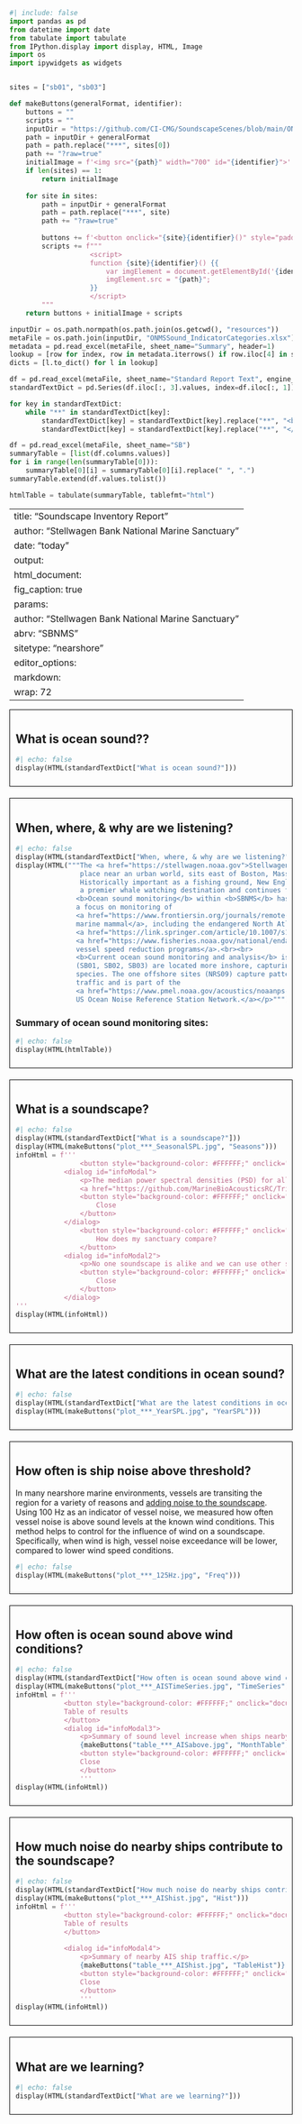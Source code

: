 ```python
#| include: false
import pandas as pd
from datetime import date
from tabulate import tabulate
from IPython.display import display, HTML, Image
import os
import ipywidgets as widgets


sites = ["sb01", "sb03"]

def makeButtons(generalFormat, identifier):
    buttons = ""
    scripts = ""
    inputDir = "https://github.com/CI-CMG/SoundscapeScenes/blob/main/ONMS-Sound/report/"
    path = inputDir + generalFormat
    path = path.replace("***", sites[0])
    path += "?raw=true"
    initialImage = f'<img src="{path}" width="700" id="{identifier}">'
    if len(sites) == 1:
        return initialImage
    
    for site in sites:
        path = inputDir + generalFormat
        path = path.replace("***", site)
        path += "?raw=true"
        
        buttons += f'<button onclick="{site}{identifier}()" style="padding: 10px; color: white; margin: 4px 4px; background-color: #008CBA;">{site}</button>'
        scripts += f"""
                    <script>
                    function {site}{identifier}() {{
                        var imgElement = document.getElementById('{identifier}');
                        imgElement.src = "{path}";
                    }}
                    </script>
        """
    return buttons + initialImage + scripts

inputDir = os.path.normpath(os.path.join(os.getcwd(), "resources"))
metaFile = os.path.join(inputDir, "ONMSSound_IndicatorCategories.xlsx")
metadata = pd.read_excel(metaFile, sheet_name="Summary", header=1)
lookup = [row for index, row in metadata.iterrows() if row.iloc[4] in sites]
dicts = [l.to_dict() for l in lookup]

df = pd.read_excel(metaFile, sheet_name="Standard Report Text", engine_kwargs={'keep_links': True})
standardTextDict = pd.Series(df.iloc[:, 3].values, index=df.iloc[:, 1]).to_dict()

for key in standardTextDict:
    while "**" in standardTextDict[key]:
        standardTextDict[key] = standardTextDict[key].replace("**", "<b>", 1)
        standardTextDict[key] = standardTextDict[key].replace("**", "</b>", 1)

df = pd.read_excel(metaFile, sheet_name="SB")
summaryTable = [list(df.columns.values)]
for i in range(len(summaryTable[0])):
    summaryTable[0][i] = summaryTable[0][i].replace(" ", ".")
summaryTable.extend(df.values.tolist())

htmlTable = tabulate(summaryTable, tablefmt="html")
```

---
title: "Soundscape Inventory Report"
author: "Stellwagen Bank National Marine Sanctuary"
date: "today"
output: 
  html_document: 
    fig_caption: true
params:
  author: "Stellwagen Bank National Marine Sanctuary"
  abrv: "SBNMS"
  sitetype: "nearshore"
editor_options: 
  markdown: 
    wrap: 72
---

::: {style="border: 1px solid black; padding: 10px; margin-bottom: 20px;"}
## What is ocean sound??

```python
#| echo: false
display(HTML(standardTextDict["What is ocean sound?"]))
```
:::

::: {style="border: 1px solid black; padding: 10px; margin-bottom: 20px;"}
## When, where, & why are we listening?

```python
#| echo: false
display(HTML(standardTextDict["When, where, & why are we listening?"]))
display(HTML("""The <a href="https://stellwagen.noaa.gov">Stellwagen Bank National Marine Sanctuary</a> is a wild ocean 
                place near an urban world, sits east of Boston, Massachusetts between Cape Ann and Cape Cod. 
                Historically important as a fishing ground, New England’s only national marine sanctuary now reigns as 
                a premier whale watching destination and continues to support commercial and recreational fishing.<br><br>
               <b>Ocean sound monitoring</b> within <b>SBNMS</b> has a long history of underwater acoustic monitoring with 
               a focus on monitoring of 
               <a href="https://www.frontiersin.org/journals/remote-sensing/articles/10.3389/frsen.2022.970401/full">
               marine mammal</a>, including the endangered North Atlantic Right Whale presence. As well as 
               <a href="https://link.springer.com/article/10.1007/s10661-024-12497-2">noise reduction</a> during 
               <a href="https://www.fisheries.noaa.gov/national/endangered-species-conservation/reducing-vessel-strikes-north-atlantic-right-whales#current-vessel-speed-restrictions">
               vessel speed reduction programs</a>.<br><br>
               <b>Current ocean sound monitoring and analysis</b> is maintained at four sites within <b>SBNMS</b>. Two sites 
               (SB01, SB02, SB03) are located more inshore, capturing more local vessel activity and sounds from nearshore 
               species. The one offshore sites (NRS09) capture patterns in migrating whales and transiting commercial vessel 
               traffic and is part of the 
               <a href="https://www.pmel.noaa.gov/acoustics/noaanps-ocean-noise-reference-station-network">
               US Ocean Noise Reference Station Network.</a></p>"""))
```

### Summary of ocean sound monitoring sites:
```python
#| echo: false
display(HTML(htmlTable))
```
:::

::: {style="border: 1px solid black; padding: 10px; margin-bottom: 20px;"}
## What is a soundscape?
```python
#| echo: false
display(HTML(standardTextDict["What is a soundscape?"]))
display(HTML(makeButtons("plot_***_SeasonalSPL.jpg", "Seasons")))
infoHtml = f'''
                <button style="background-color: #FFFFFF;" onclick="document.getElementById(&#39;infoModal&#39;).showModal()">How was this calculated?</button>
            <dialog id="infoModal">
                <p>The median power spectral densities (PSD) for all hours across all years are calculated from calibrated audio data using community software tools:
                <a href="https://github.com/MarineBioAcousticsRC/Triton/tree/master" target="_blank">Triton Soundscape Metrics</a>, <a href="https://pubs.aip.org/asa/jel/article/1/1/011203/219719" target="_blank">MANTA</a>, or <a href="https://github.com/lifewatch/pypam" target="_blank">PyPAM</a>. Triton software calculates the one-third octave band sound pressure levels by integration of PSD levels with a 1 Hz/1 second resolution and a median was used to calculate hourly values over no less than 1,800 1-s values for that hour and converted to decibels (dB re 1 μPa). MANTA and PYPAM software calculates power spectral density (PSD) levels per minute (μPa²) within the hybrid milledecade frequency bands. <a href="https://cran.r-project.org/web/packages/PAMscapes/index.html" target="_blank">PAMscapes</a> was used to calculate the median for each hour within one-third octave bands. These values were then converted to 1-Hz resolution to match the wind model results by converting to pressure and dividing by the band width before converting back to sound spectrum levels in decibels (dB re 1 μPa/Hz).</p>
                <button style="background-color: #FFFFFF;" onclick="document.getElementById(&#39;infoModal&#39;).close()">
                    Close
                </button>
            </dialog>
                <button style="background-color: #FFFFFF;" onclick="document.getElementById(&#39;infoModal2&#39;).showModal()">
                    How does my sanctuary compare?
                </button>
            <dialog id="infoModal2">
                <p>No one soundscape is alike and we can use other sites in similar oceanographic settings (e.g. nearshore or offshore) to compare conditions. From 2018-2022, the U.S. National Oceanic and Atmospheric Administration (NOAA) and the U.S. Navy engaged in a multi-year effort to monitor underwater sound within the U.S. National Marine Sanctuary System, known <a href="https://sanctuaries.noaa.gov/science/monitoring/sound/sanctsound.html" target="_blank">Sanctuary SoundScape Monitoring Project</a>. Data collected during this dedicated period provide <a href="https://www.frontiersin.org/journals/marine-science/articles/10.3389/fmars.2021.719258/full" target="_blank">initial insights</a> on how soundscapes compare.</p>
                <button style="background-color: #FFFFFF;" onclick="document.getElementById(&#39;infoModal2&#39;).close()">
                    Close
                </button>
            </dialog>
'''
display(HTML(infoHtml))
```
:::

::: {style="border: 1px solid black; padding: 10px; margin-bottom: 20px;"}
## What are the latest conditions in ocean sound?

```python
#| echo: false
display(HTML(standardTextDict["What are the latest conditions in ocean sound?"]))
display(HTML(makeButtons("plot_***_YearSPL.jpg", "YearSPL")))
```
:::

::: {style="border: 1px solid black; padding: 10px; margin-bottom: 20px;"}
## How often is ship noise above threshold?
In many nearshore marine environments, vessels are transiting the region for a variety of reasons and <a href="https://link.springer.com/article/10.1007/s10661-024-12497-2">adding noise to the soundscape</a>. Using 100 Hz as an indicator of vessel noise, we measured how often vessel noise is above sound levels at the known wind conditions. This method helps to control for the influence of wind on a soundscape. Specifically, when wind is high, vessel noise exceedance will be lower, compared to lower wind speed conditions.
```python
#| echo: false
display(HTML(makeButtons("plot_***_125Hz.jpg", "Freq")))
```
:::

::: {style="border: 1px solid black; padding: 10px; margin-bottom: 20px;"}
## How often is ocean sound above wind conditions?

```python
#| echo: false
display(HTML(standardTextDict["How often is ocean sound above wind conditions?"]))
display(HTML(makeButtons("plot_***_AISTimeSeries.jpg", "TimeSeries")))
infoHtml = f'''
            <button style="background-color: #FFFFFF;" onclick="document.getElementById(&#39;infoModal3&#39;).showModal()">
            Table of results
            </button>
            <dialog id="infoModal3">
                <p>Summary of sound level increase when ships nearby. Calculated as monthly average from daily differences in 125 Hz sound levels when AIS ships nearby verse no ships nearby.</p>
                {makeButtons("table_***_AISabove.jpg", "MonthTable")}
                <button style="background-color: #FFFFFF;" onclick="document.getElementById(&#39;infoModal3&#39;).close()">
                Close
                </button>
                '''
display(HTML(infoHtml))
```
:::

::: {style="border: 1px solid black; padding: 10px; margin-bottom: 20px;"}
## How much noise do nearby ships contribute to the soundscape?

```python
#| echo: false
display(HTML(standardTextDict["How much noise do nearby ships contribute to the soundscape?"]))
display(HTML(makeButtons("plot_***_AIShist.jpg", "Hist")))
infoHtml = f'''
            <button style="background-color: #FFFFFF;" onclick="document.getElementById(&#39;infoModal4&#39;).showModal()">
            Table of results
            </button>
            
            <dialog id="infoModal4">
                <p>Summary of nearby AIS ship traffic.</p>
                {makeButtons("table_***_AIShist.jpg", "TableHist")}
                <button style="background-color: #FFFFFF;" onclick="document.getElementById(&#39;infoModal4&#39;).close()">
                Close
                </button>
                '''
display(HTML(infoHtml))
```
:::

::: {style="border: 1px solid black; padding: 10px; margin-bottom: 20px;"}
## What are we learning?

```python
#| echo: false
display(HTML(standardTextDict["What are we learning?"]))
```
:::
